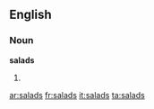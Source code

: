 ==English==

===Noun===
'''salads'''

# {{plural of|[[salad]]}}

[[ar:salads]]
[[fr:salads]]
[[it:salads]]
[[ta:salads]]